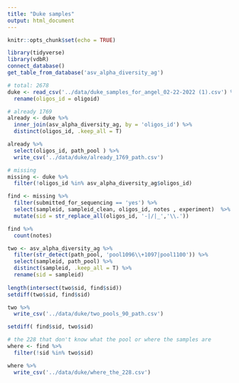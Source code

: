 ```yaml
---
title: "Duke samples"
output: html_document
---
```


```r
knitr::opts_chunk$set(echo = TRUE)
```

```r
library(tidyverse)
library(vdbR)
connect_database()
get_table_from_database('asv_alpha_diversity_ag')
```

```r
# total: 2678
duke <- read_csv('../data/duke_samples_for_angel_02-22-2022 (1).csv') %>% 
  rename(oligos_id = oligoid)

# already 1769
already <- duke %>% 
  inner_join(asv_alpha_diversity_ag, by = 'oligos_id') %>% 
  distinct(oligos_id, .keep_all = T)

already %>% 
  select(oligos_id, path_pool ) %>% 
  write_csv('../data/duke/already_1769_path.csv')

# missing 
missing <- duke %>% 
  filter(!oligos_id %in% asv_alpha_diversity_ag$oligos_id)

find <- missing %>% 
  filter(submitted_for_sequencing == 'yes') %>% 
  select(sampleid, sampleid_clean, oligos_id, notes , experiment)  %>% 
  mutate(sid = str_replace_all(oligos_id, '-|/|_','\\.'))

find %>% 
  count(notes)

two <- asv_alpha_diversity_ag %>% 
  filter(str_detect(path_pool, 'pool1096\\+1097|pool1100')) %>% 
  select(sampleid, path_pool) %>% 
  distinct(sampleid, .keep_all = T) %>% 
  rename(sid = sampleid)
 
length(intersect(two$sid, find$sid))
setdiff(two$sid, find$sid)

two %>% 
  write_csv('../data/duke/two_pools_90_path.csv')
```


```r
setdiff( find$sid, two$sid)

# the 228 that don't know what the pool or where the samples are
where <- find %>% 
  filter(!sid %in% two$sid)

where %>% 
  write_csv('../data/duke/where_the_228.csv')
```





